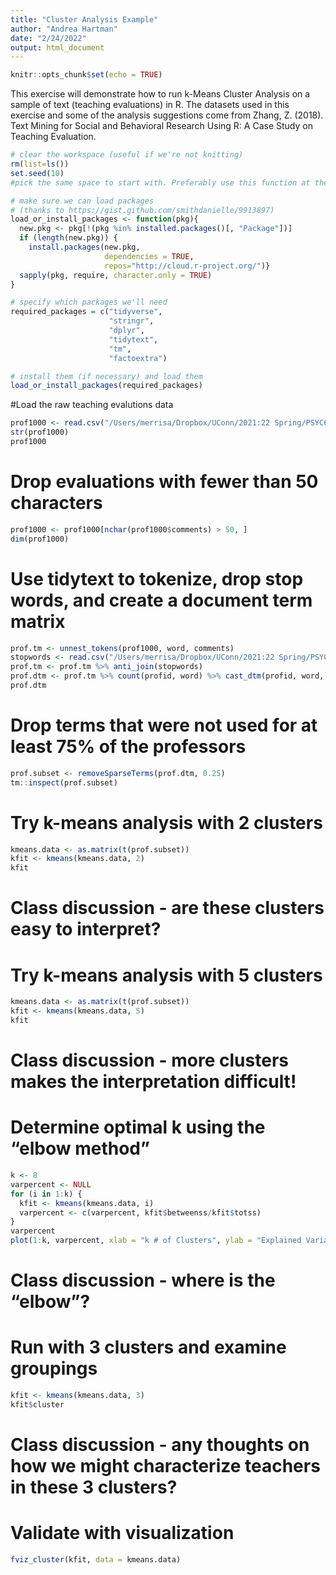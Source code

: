 ```yaml
---
title: "Cluster Analysis Example"
author: "Andrea Hartman"
date: "2/24/2022"
output: html_document
---
```


```r
knitr::opts_chunk$set(echo = TRUE)
```

This exercise will demonstrate how to run k-Means Cluster Analysis on a sample of text (teaching evaluations) in R. The datasets used in this exercise and some of the analysis suggestions come from Zhang, Z. (2018). Text Mining for Social and Behavioral Research Using R: A Case Study on Teaching Evaluation.

```r

# clear the workspace (useful if we're not knitting)
rm(list=ls())
set.seed(10)
#pick the same space to start with. Preferably use this function at the starting of the code.

```


```r

# make sure we can load packages 
# (thanks to https://gist.github.com/smithdanielle/9913897)
load_or_install_packages <- function(pkg){
  new.pkg <- pkg[!(pkg %in% installed.packages()[, "Package"])]
  if (length(new.pkg)) {
    install.packages(new.pkg, 
                     dependencies = TRUE,
                     repos="http://cloud.r-project.org/")}
  sapply(pkg, require, character.only = TRUE)
}

```


```r
# specify which packages we'll need
required_packages = c("tidyverse",
                      "stringr",
                      "dplyr",
                      "tidytext",
                      "tm", 
                      "factoextra")

# install them (if necessary) and load them
load_or_install_packages(required_packages)
```

#Load the raw teaching evalutions data

```r
prof1000 <- read.csv("/Users/merrisa/Dropbox/UConn/2021:22 Spring/PSYC6783 Tools to Analyze Language/R codes/prof1000.original.csv", stringsAsFactors = FALSE)
str(prof1000)
prof1000

```

# Drop evaluations with fewer than 50 characters

```r
prof1000 <- prof1000[nchar(prof1000$comments) > 50, ]
dim(prof1000)
```

# Use tidytext to tokenize, drop stop words, and create a document term matrix

```r
prof.tm <- unnest_tokens(prof1000, word, comments)
stopwords <- read.csv("/Users/merrisa/Dropbox/UConn/2021:22 Spring/PSYC6783 Tools to Analyze Language/R codes/stopwords.evaluation.csv")
prof.tm <- prof.tm %>% anti_join(stopwords)
prof.dtm <- prof.tm %>% count(profid, word) %>% cast_dtm(profid, word, n)
prof.dtm
```

# Drop terms that were not used for at least 75% of the professors

```r
prof.subset <- removeSparseTerms(prof.dtm, 0.25)
tm::inspect(prof.subset)
```

# Try k-means analysis with 2 clusters

```r
kmeans.data <- as.matrix(t(prof.subset))
kfit <- kmeans(kmeans.data, 2)
kfit
```
# Class discussion - are these clusters easy to interpret?

# Try k-means analysis with 5 clusters

```r
kmeans.data <- as.matrix(t(prof.subset))
kfit <- kmeans(kmeans.data, 5)
kfit
```
# Class discussion - more clusters makes the interpretation difficult!

# Determine optimal k using the "elbow method"

```r
k <- 8
varpercent <- NULL
for (i in 1:k) {
  kfit <- kmeans(kmeans.data, i)
  varpercent <- c(varpercent, kfit$betweenss/kfit$totss)
}
varpercent
plot(1:k, varpercent, xlab = "k # of Clusters", ylab = "Explained Variance")
```
# Class discussion - where is the "elbow"?

# Run with 3 clusters and examine groupings
```r
kfit <- kmeans(kmeans.data, 3)
kfit$cluster
```

# Class discussion - any thoughts on how we might characterize teachers in these 3 clusters?

# Validate with visualization

```r
fviz_cluster(kfit, data = kmeans.data)
```

